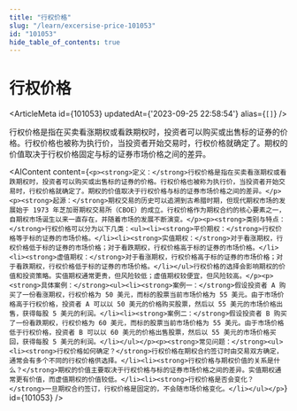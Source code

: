 ```yaml
---
title: "行权价格"
slug: "/learn/excersise-price-101053"
id: "101053"
hide_table_of_contents: true
---
```



# 行权价格

<ArticleMeta id={101053} updatedAt={'2023-09-25 22:58:54'} alias={`[]`} />
<div className='border-solid border-b border-t-0 my-4 border-[var(--ifm-color-gray-300)]' />

行权价格是指在买卖看涨期权或看跌期权时，投资者可以购买或出售标的证券的价格。行权价格也被称为执行价，当投资者开始交易时，行权价格就确定了。期权的价值取决于行权价格固定与标的证券市场价格之间的差异。

<AIContent content={`<p><strong>定义：</strong>行权价格是指在买卖看涨期权或看跌期权时，投资者可以购买或出售标的证券的价格。行权价格也被称为执行价，当投资者开始交易时，行权价格就确定了。期权的价值取决于行权价格与标的证券市场价格之间的差异。</p><p><strong>起源：</strong>期权交易的历史可以追溯到古希腊时期，但现代期权市场的发展始于 1973 年芝加哥期权交易所（CBOE）的成立。行权价格作为期权合约的核心要素之一，自期权市场诞生以来一直存在，并随着市场的发展不断演变。</p><p><strong>类别与特点：</strong>行权价格可以分为以下几类：<ul><li><strong>平价期权：</strong>行权价格等于标的证券的市场价格。</li><li><strong>实值期权：</strong>对于看涨期权，行权价格低于标的证券的市场价格；对于看跌期权，行权价格高于标的证券的市场价格。</li><li><strong>虚值期权：</strong>对于看涨期权，行权价格高于标的证券的市场价格；对于看跌期权，行权价格低于标的证券的市场价格。</li></ul>行权价格的选择会影响期权的价值和投资策略。实值期权通常更贵，但风险较低；虚值期权较便宜，但风险较高。</p><p><strong>具体案例：</strong><ul><li><strong>案例一：</strong>假设投资者 A 购买了一份看涨期权，行权价格为 50 美元，而标的股票当前市场价格为 55 美元。由于市场价格高于行权价格，投资者 A 可以以 50 美元的价格购买股票，然后以 55 美元的市场价格出售，获得每股 5 美元的利润。</li><li><strong>案例二：</strong>假设投资者 B 购买了一份看跌期权，行权价格为 60 美元，而标的股票当前市场价格为 55 美元。由于市场价格低于行权价格，投资者 B 可以以 60 美元的价格出售股票，然后以 55 美元的市场价格买回，获得每股 5 美元的利润。</li></ul></p><p><strong>常见问题：</strong><ul><li><strong>行权价格如何确定？</strong>行权价格在期权合约签订时由交易双方确定，通常会有多个不同的行权价格供选择。</li><li><strong>行权价格与期权价值的关系是什么？</strong>期权的价值主要取决于行权价格与标的证券市场价格之间的差异。实值期权通常更有价值，而虚值期权的价值较低。</li><li><strong>行权价格是否会变化？</strong>一旦期权合约签订，行权价格是固定的，不会随市场价格变化。</li></ul></p>`} id={101053} />
